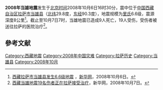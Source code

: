 {{noteTA |G1=Earthquake }}
{{地震
  | 標題=2008年当雄地震
  | 日期=2008年10月6日
| 地圖=Damxung_earthquake_shakemap.jpg
  | 規模=6.4[[裡氏|M<sub>s</sub>]]
  | 深度={{convert|10|km|mi|0}}
  | 震央={{coord|29|45|32.4|N|90|18|7.2|E}}
  | 受影響地區={{PRC}}[[西藏自治区|西藏自治区]][[当雄县|当雄县]]
  | 傷亡人數=10死亡<ref name="xinhuanet">{{cite news|url=http://news.xinhuanet.com/newscenter/2008-10/07/content_10160789.htm|title=Damxung Earthquake Killed 10 People|publisher=[[新华社|Xinhua News Agency]]|date=2008-10-07|accessdate=2008-10-07|language=zh|archive-date=2008-10-09|archive-url=https://web.archive.org/web/20081009152930/http://news.xinhuanet.com/newscenter/2008-10/07/content_10160789.htm|dead-url=no}}</ref>，11重傷<ref>{{cite web|url=http://www.msnbc.msn.com/id/27047475/|title=Tibet quake toll revised to at least 9|date=October 6, 2008|publisher=MSNBC/Reuters|accessdate=2008-10-10|archive-date=2012-10-24|archive-url=https://web.archive.org/web/20121024201218/http://www.msnbc.msn.com/id/27047475/|dead-url=no}}</ref>
}}

'''2008年当雄地震'''发生于[[北京时间|北京时间]]2008年10月6日16时30分，震中位于[[中华人民共和国|中国]][[西藏自治区|西藏自治区]][[拉萨市|拉萨市]][[当雄县|当雄县]]（[[北纬|北纬]]29.8度，[[东经|东经]]90.3度），地震规模为[[里氏|里氏]]6.6级，震源深度8公里<ref>[http://news.xinhuanet.com/newscenter/2008-10/06/content_10156022.htm 西藏拉萨市当雄县发生6.6级地震] {{Wayback|url=http://news.xinhuanet.com/newscenter/2008-10/06/content_10156022.htm |date=20081209040512 }}，[[新华网|新华网]]，2008年10月6日。</ref>。截止至10月7日7时，当雄地震已造成9人死亡，19人受伤，受伤者被送往拉萨的医院治疗<ref>[http://news.xinhuanet.com/newscenter/2008-10/07/content_10159050.htm 西藏当雄地震19名伤者正在拉萨接受治疗]，新华网，2008年10月7日。</ref>。

==參考文献==
<references/>

{{2008年地震}}
{{喜馬拉雅山脈地震}}
{{中国地震}}

[[Category:西藏地震|Category:西藏地震]]
[[Category:2008年中国灾难|Category:2008年中国灾难]]
[[Category:拉萨历史|Category:拉萨历史]]
[[Category:当雄县|Category:当雄县]]
[[Category:2008年10月|Category:2008年10月]]